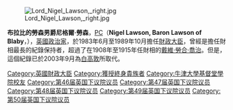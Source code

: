 {{BLP unsourced|time=2021-11-12T05:39:27+00:00}}
{{noteTA
|G1=PoliticiansUK
|T = zh-cn:尼格尔·劳森; zh-tw:尼格爾·勞森; zh-hk:羅遜 (英國財相);
|1 = zh-cn:勞森; zh-sg:勞森; zh-tw:勞森; zh-hk:羅遜;
}}
[[File:Lord_Nigel_Lawson,_right.jpg|thumb]]

'''布拉比的勞森男爵尼格爾·勞森'''，[[樞密院|PC]]（'''Nigel Lawson, Baron Lawson of Blaby'''，{{bd|1932年|3月11日|||Lawson, Nigel}}），[[英國|英國]][[政治家|政治家]]，於1983年6月至1989年10月擔任[[財政大臣_(英國)|財政大臣]]，曾經是擔任財相最長的紀錄保持者，超過了在1908年至1915年任財相的[[戴維·勞合·喬治|戴維·勞合·喬治]]。但是，這個紀錄已於2003年9月為[[白高敦|白高敦]]所取代。

{{英國財政大臣}}

{{Authority control}}
{{DEFAULTSORT: Lawson, Nigel}}
[[Category:英國財政大臣|Category:英國財政大臣]]
[[Category:獲授終身貴族者|Category:獲授終身貴族者]]
[[Category:牛津大學基督堂學院校友|Category:牛津大學基督堂學院校友]]
[[Category:第46届英国下议院议员|Category:第46届英国下议院议员]]
[[Category:第47届英国下议院议员|Category:第47届英国下议院议员]]
[[Category:第48届英国下议院议员|Category:第48届英国下议院议员]]
[[Category:第49届英国下议院议员|Category:第49届英国下议院议员]]
[[Category:第50届英国下议院议员|Category:第50届英国下议院议员]]